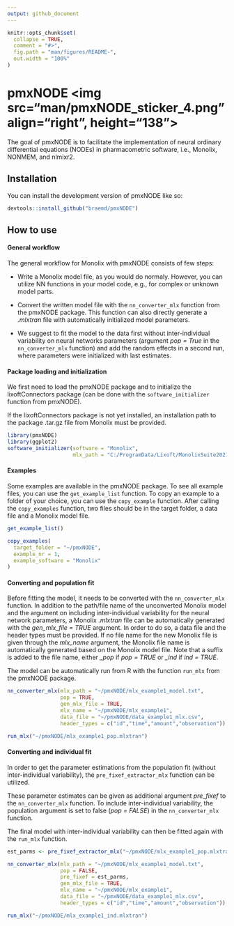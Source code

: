 ```yaml
---
output: github_document
---
```


<!-- README.md is generated from README.Rmd. Please edit that file -->

```r
knitr::opts_chunk$set(
  collapse = TRUE,
  comment = "#>",
  fig.path = "man/figures/README-",
  out.width = "100%"
)
```

# pmxNODE <img src="man/pmxNODE_sticker_4.png" align="right", height="138">

<!-- badges: start -->
<!-- badges: end -->

The goal of pmxNODE is to facilitate the implementation of neural ordinary differential equations (NODEs) in pharmacometric software, i.e., Monolix, NONMEM, and nlmixr2.

## Installation

You can install the development version of pmxNODE like so:

``` r
devtools::install_github("braemd/pmxNODE")
```

## How to use

#### General workflow
The general workflow for Monolix with pmxNODE consists of few steps:

* Write a Monolix model file, as you would do normaly. However, you can utilize NN functions in your model code, e.g., for complex or unknown model parts.

* Convert the written model file with the `nn_converter_mlx`{.R} function from the pmxNODE package. This function can also directly generate a *.mlxtran* file with automatically initialized model parameters.

* We suggest to fit the model to the data first without inter-individual variability on neural networks parameters (argument *pop = True* in the `nn_converter_mlx`{.R} function) and add the random effects in a second run, where parameters were initialized with last estimates.

#### Package loading and initialization

We first need to load the pmxNODE package and to initialize the lixoftConnectors package (can be done with the `software_initializer`{.R} function from pmxNODE).

If the lixoftConnectors package is not yet installed, an installation path to the package .tar.gz file from Monolix must be provided.

```r
library(pmxNODE)
library(ggplot2)
software_initializer(software = "Monolix",
                     mlx_path = "C:/ProgramData/Lixoft/MonolixSuite2021R2")
```


#### Examples
Some examples are available in the pmxNODE package. To see all example files, you can use the `get_example_list`{.R} function. To copy an example to a folder of your choice, you can use the `copy_example`{.R} function. After calling the `copy_examples`{.R} function, two files should be in the target folder, a data file and a Monolix model file.

```r
get_example_list()

copy_examples(
  target_folder = "~/pmxNODE",
  example_nr = 1,
  example_software = "Monolix"
)
```


#### Converting and population fit
Before fitting the model, it needs to be converted with the `nn_converter_mlx`{.R} function. In addition to the path/file name of the unconverted Monolix model and the argument on including inter-individual variability for the neural network parameters, a Monolix *.mlxtran* file can be automatically generated with the *gen_mlx_file = TRUE* argument. In order to do so, a data file and the header types must be provided. If no file name for the new Monolix file is given through the *mlx_name* argument, the Monolix file name is automatically generated based on the Monolix model file. Note that a suffix is added to the file name, either *\_pop* if *pop = TRUE* or *\_ind* if *ind = TRUE*.

The model can be automatically run from R with the function `run_mlx`{.R} from the pmxNODE package.

```r
nn_converter_mlx(mlx_path = "~/pmxNODE/mlx_example1_model.txt",
                 pop = TRUE,
                 gen_mlx_file = TRUE,
                 mlx_name = "~/pmxNODE/mlx_example1",
                 data_file = "~/pmxNODE/data_example1_mlx.csv",
                 header_types = c("id","time","amount","observation"))

run_mlx("~/pmxNODE/mlx_example1_pop.mlxtran")
```

#### Converting and individual fit
In order to get the parameter estimations from the population fit (without inter-individual variability), the `pre_fixef_extractor_mlx`{.R} function can be utilized.

These parameter estimates can be given as additional argument *pre_fixef* to the `nn_converter_mlx`{.R} function. To include inter-individual variability, the population argument is set to false (*pop = FALSE*) in the `nn_converter_mlx`{.R} function.

The final model with inter-individual variability can then be fitted again with the `run_mlx`{.R} function.

```r
est_parms <- pre_fixef_extractor_mlx("~/pmxNODE/mlx_example1_pop.mlxtran")

nn_converter_mlx(mlx_path = "~/pmxNODE/mlx_example1_model.txt",
                 pop = FALSE,
                 pre_fixef = est_parms,
                 gen_mlx_file = TRUE,
                 mlx_name = "~/pmxNODE/mlx_example1",
                 data_file = "~/pmxNODE/data_example1_mlx.csv",
                 header_types = c("id","time","amount","observation"))

run_mlx("~/pmxNODE/mlx_example1_ind.mlxtran")
```

